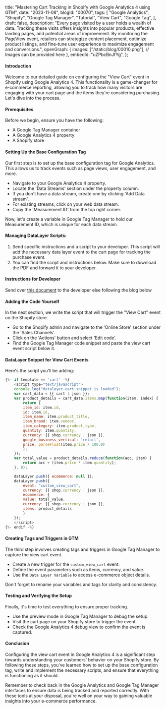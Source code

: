  title: "Mastering Cart Tracking in Shopify with Google Analytics 4 using GTM",
 date: "2023-11-08",
 blogId: "00070",
 tags: [
  "Google Analytics",
  "Shopify",
  "Google Tag Manager",
  "Tutorial",
  "View Cart",
  "Google Tag",
 ],
 draft: false,
 description:
  "Every page visited by a user holds a wealth of data. Tracking these visits offers insights into popular products, effective landing pages, and potential areas of improvement. By monitoring the PageView event, retailers can strategize content placement, optimize product listings, and fine-tune user experience to maximize engagement and conversions.",
 openGraph: {
  images: ["/static/blog/00010.png"], // Images can be provided here
 },
 embedId: "uZPbcBnJfYg",
};

<BlogHeader metadata={metadata} />

#### Introduction

Welcome to our detailed guide on configuring the "View Cart" event in Shopify using Google Analytics 4. This functionality is a game-changer for e-commerce reporting, allowing you to track how many visitors are engaging with your cart page and the items they're considering purchasing. Let's dive into the process.

<YoutubeEmbed embedId={metadata.embedId} />

#### Prerequisites

Before we begin, ensure you have the following:

- A Google Tag Manager container
- A Google Analytics 4 property
- A Shopify store

#### Setting Up the Base Configuration Tag

Our first step is to set up the base configuration tag for Google Analytics. This allows us to track events such as page views, user engagement, and more.

- Navigate to your Google Analytics 4 property.
- Locate the 'Data Streams' section under the property column.
- If you don't have a data stream, create one by clicking 'Add Data stream'.
- For existing streams, click on your web data stream.
- Copy the 'Measurement ID' from the top right corner.

<Note
 title='Tip'
 content='Remember to create a user-defined constant variable for your Measurement ID in Google Tag Manager to avoid repeated copying and pasting.'
/>

Now, let's create a variable in Google Tag Manager to hold our Measurement ID, which is unique for each data stream.

#### Managing DataLayer Scripts:

1. Send specific instructions and a script to your developer. This script will add the necessary data layer event to the cart page for tracking the purchase event.
2. You can find the script and instructions below. Make sure to download the PDF and forward it to your developer.

<Note
 title='Tip'
 content='Ensure that your developer follows the instructions carefully and tests the implementation to confirm that the data layer event is firing correctly on the cart page.'
/>

#### Instructions for Developer

Send over [this document](/static/pdf/blog/shopify/tracking-view-cart-event-in-shopify-with-gtm-for-ga4.pdf) to the developer else following the blog below

#### Adding the Code Yourself

In the next section, we write the script that will trigger the "View Cart" event on the Shopify store.

- Go to the Shopify admin and navigate to the 'Online Store' section under the 'Sales Channels'.
- Click on the 'Actions' button and select 'Edit code'.
- Find the Google Tag Manager code snippet and paste the view cart event script below it.

#### DataLayer Snippet for View Cart Events

Here's the script you'll be adding:

```javascript
{%- if template == 'cart' -%}
    <script type="text/javascript">
    console.log("datalayer-cart snippet is loaded");
    var cart_data = {{ cart | json }};
    var product_details = cart_data.items.map(function(item, index) {
        return {
        item_id: item.id,
        id: item.id,
        item_name: item.product_title,
        item_brand: item.vendor,
        item_category: item.product_type,
        quantity: item.quantity,
        currency: {{ shop.currency | json }},
        google_business_vertical: 'retail',
        price: parseFloat(item.price / 100.0)
        };
    });
    var total_value = product_details.reduce(function(acc, item) {
        return acc + (item.price * item.quantity);
    }, 0);

    dataLayer.push({ ecommerce: null });
    dataLayer.push({
        event: "custom_view_cart",
        currency: {{ shop.currency | json }},
        ecommerce: {
        value: total_value,
        currency: {{ shop.currency | json }},
        items: product_details
        }
    });
    </script>
{%- endif -%}
```

<Note
 title='Tip'
 content="It's essential to format your code correctly to ensure it runs without issues. Use the 'Format code' option in Shopify's code editor."
/>

#### Creating Tags and Triggers in GTM

The third step involves creating tags and triggers in Google Tag Manager to capture the view cart event.

- Create a new trigger for the `custom_view_cart` event.
- Define the event parameters such as items, currency, and value.
- Use the `Data Layer Variable` to access e-commerce object details.

Don't forget to rename your variables and tags for clarity and consistency.

#### Testing and Verifying the Setup

Finally, it's time to test everything to ensure proper tracking.

- Use the preview mode in Google Tag Manager to debug the setup.
- Visit the cart page on your Shopify store to trigger the event.
- Check the Google Analytics 4 debug view to confirm the event is captured.

<Note
 title='Tip'
 content='Use the Real-Time report in Google Analytics to verify if the event is firing correctly, especially when you have low traffic.'
/>

#### Conclusion

Configuring the view cart event in Google Analytics 4 is a significant step towards understanding your customers' behavior on your Shopify store. By following these steps, you've learned how to set up the base configuration tag, write and implement the necessary scripts, and ensure that everything is functioning as it should.

Remember to check back in the Google Analytics and Google Tag Manager interfaces to ensure data is being tracked and reported correctly. With these tools at your disposal, you're well on your way to gaining valuable insights into your e-commerce performance.

<GiscusComments />
